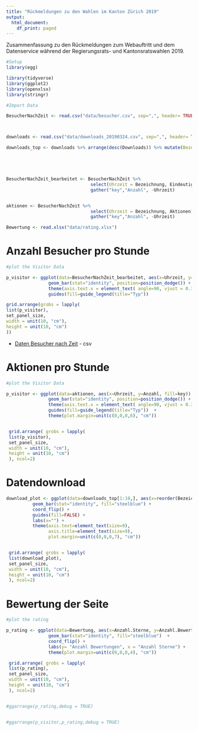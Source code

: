 ```yaml
---
title: "Rückmeldungen zu den Wahlen im Kanton Zürich 2019"
output:
  html_document:
    df_print: paged
---
```


Zusammenfassung zu den Rückmeldungen zum Webauftritt und dem Datenservice während der Regierungsrats- und Kantonsratswahlen 2019.

```r
#Setup
library(egg)

library(tidyverse)
library(ggplot2)
library(openxlsx)
library(stringr)

```

```r

#Import Data

BesucherNachZeit <- read.csv("data/besucher.csv", sep=",", header= TRUE, fill=TRUE)



downloads <- read.csv("data/downloads_20190324.csv", sep=",", header= TRUE, fill=TRUE, stringsAsFactors =FALSE)

downloads_top <- downloads %>% arrange(desc(Downloads)) %>% mutate(Bezeichnung = str_replace(Bezeichnung, "www.wahlen.zh.ch/wahlen2019/public/","")) %>% mutate(Bezeichnung = str_replace(Bezeichnung, "www.wahlen.zh.ch/wahlen2019/intern/","")) %>% mutate(Bezeichnung = str_replace(Bezeichnung, "www.wahlen.zh.ch/wahlen2019/medien/","")) %>% mutate(Bezeichnung = str_replace(Bezeichnung, "www.wahlen.zh.ch/krdaten_staatsarchiv/",""))





BesucherNachZeit_bearbeitet <- BesucherNachZeit %>% 
                                select(Uhrzeit = Bezeichnung, Eindeutige.Besucher) %>% 
                                gather("key","Anzahl", -Uhrzeit)


aktionen <- BesucherNachZeit %>% 
                                select(Uhrzeit = Bezeichnung, Aktionen) %>% 
                                gather("key","Anzahl", -Uhrzeit)

Bewertung <- read.xlsx("data/rating.xlsx")

```

# Anzahl Besucher pro Stunde
```r

#plot the Visitor Data

p_visitor <- ggplot(data=BesucherNachZeit_bearbeitet, aes(x=Uhrzeit, y=Anzahl, fill=key)) +
                geom_bar(stat="identity", position=position_dodge()) + 
                theme(axis.text.x = element_text( angle=90, vjust = 0.3)) +
                guides(fill=guide_legend(title="Typ")) 

grid.arrange(grobs = lapply(
list(p_visitor),
set_panel_size,
width = unit(10, "cm"),
height = unit(10, "cm")
)) 
```

* [Daten Besucher nach Zeit](data/besucher.csv) - csv

# Aktionen pro Stunde
```r

#plot the Visitor Data

p_visitor <- ggplot(data=aktionen, aes(x=Uhrzeit, y=Anzahl, fill=key)) +
                geom_bar(stat="identity", position=position_dodge()) + 
                theme(axis.text.x = element_text( angle=90, vjust = 0.3)) +
                guides(fill=guide_legend(title="Typ"))  +
                theme(plot.margin=unit(c(0,0,0,6), "cm"))


 grid.arrange( grobs = lapply(
 list(p_visitor),
 set_panel_size,
 width = unit(10, "cm"),
 height = unit(10, "cm")
 ), ncol=2) 

```


# Datendownload

```r


download_plot <- ggplot(data=downloads_top[1:10,], aes(x=reorder(Bezeichnung, Downloads), y=Downloads)) +
          geom_bar(stat="identity", fill="steelblue") + 
          coord_flip() + 
          guides(fill=FALSE) + 
          labs(x="") + 
          theme(axis.text=element_text(size=9),
                axis.title=element_text(size=9),
                plot.margin=unit(c(0,0,0,7), "cm"))


 grid.arrange( grobs = lapply(
 list(download_plot),
 set_panel_size,
 width = unit(10, "cm"),
 height = unit(10, "cm")
 ), ncol=2) 
```




# Bewertung der Seite
```r
#plot the rating

p_rating <- ggplot(data=Bewertung, aes(x=Anzahl.Sterne, y=Anzahl.Bewertungen)) +
                geom_bar(stat="identity", fill="steelblue")  + 
                coord_flip() +  
                labs(y= "Anzahl Bewertungen", x = "Anzahl Sterne") +
                theme(plot.margin=unit(c(0,0,0,4), "cm"))

 grid.arrange( grobs = lapply(
 list(p_rating),
 set_panel_size,
 width = unit(10, "cm"),
 height = unit(10, "cm")
 ), ncol=2) 


#ggarrange(p_rating,debug = TRUE)


#ggarrange(p_visitor,p_rating,debug = TRUE)
```

